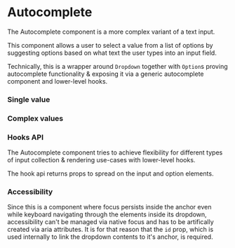 
# Autocomplete

The Autocomplete component is a more complex variant of a text input.

This component allows a user to select a value from a list of options by suggesting options based on what text the user types into an input field.

Technically, this is a wrapper around `Dropdown` together with `Option`s proving autocomplete functionality & exposing it via a generic autocomplete component and lower-level hooks.

### Single value

<Canvas>
    <Story id="to-update-autocomplete--string" />
</Canvas>

### Complex values

<Canvas>
    <Story id="to-update-autocomplete--complex" />
</Canvas>

### Hooks API

The Autocomplete component tries to achieve flexibility for different types of input collection & rendering use-cases with lower-level hooks.

The hook api returns props to spread on the input and option elements.

<Canvas>
    <Story id="to-update-autocomplete--custom" />
</Canvas>

### Accessibility

Since this is a component where focus persists inside the anchor even while keyboard navigating through the elements inside its dropdown, accessibility can't be managed via native focus and has to be artifically created via aria attributes. It is for that reason that the `id` prop, which is used internally to link the dropdown contents to it's anchor, is required.

<ArgsTable of={Autocomplete} />
